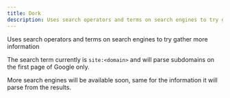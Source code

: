 ```yaml
---
title: Dork
description: Uses search operators and terms on search engines to try gather more information
---
```



<NoiseLevel level="none" />

Uses search operators and terms on search engines to try gather more information

The search term currently is `site:<domain>` and will parse subdomains on the first page of Google only.

More search engines will be available soon, same for the information it will parse from the results.
